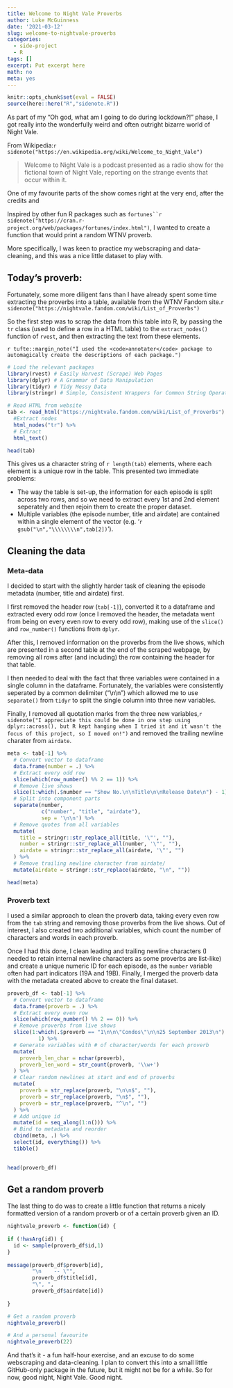 ```yaml
---
title: Welcome to Night Vale Proverbs
author: Luke McGuinness
date: '2021-03-12'
slug: welcome-to-nightvale-proverbs
categories:
  - side-project
  - R
tags: []
excerpt: Put excerpt here
math: no
meta: yes
---
```


```r
knitr::opts_chunk$set(eval = FALSE)
source(here::here("R","sidenote.R"))
```



As part of my "Oh god, what am I going to do during lockdown?!" phase, I got really into the wonderfully weird and often outright bizarre world of Night Vale.

From Wikipedia:`r sidenote("https://en.wikipedia.org/wiki/Welcome_to_Night_Vale")`

> Welcome to Night Vale is a podcast presented as a radio show for the fictional town of Night Vale, reporting on the strange events that occur within it. 

One of my favourite parts of the show comes right at the very end, after the credits and

Inspired by other fun R packages such as `fortunes``r sidenote("https://cran.r-project.org/web/packages/fortunes/index.html")`, I wanted to create a function that would print a random WTNV proverb.

More specifically, I was keen to practice my webscraping and data-cleaning, and this was a nice little dataset to play with.

## Today's proverb:

Fortunately, some more diligent fans than I have already spent some time extracting the proverbs into a table, available from the WTNV Fandom site.`r sidenote("https://nightvale.fandom.com/wiki/List_of_Proverbs")`

So the first step was to scrap the data from this table into R, by passing the `tr` class (used to define a row in a HTML table) to the `extract_nodes()` function of `rvest`, and then extracting the text from these elements.


`r tufte::margin_note("I used the <code>annotater</code> package to automagically create the descriptions of each package.")`
``` r
# Load the relevant packages
library(rvest) # Easily Harvest (Scrape) Web Pages
library(dplyr) # A Grammar of Data Manipulation
library(tidyr) # Tidy Messy Data
library(stringr) # Simple, Consistent Wrappers for Common String Operations

# Read HTML from website
tab <- read_html("https://nightvale.fandom.com/wiki/List_of_Proverbs") %>%
  #Extract nodes
  html_nodes("tr") %>%
  # Extract
  html_text()

head(tab)
```

This gives us a character string of `r length(tab)` elements, where each element is a unique row in the table. This presented two immediate problems:

  * The way the table is set-up, the information for each episode is split across two rows, and so we need to extract every 1st and 2nd element seperately and then rejoin them to create the proper dataset.
  * Multiple variables (the episode number, title and airdate) are contained within a single element of the vector (e.g. '`r gsub("\n","\\\\\\\\n",tab[2])`'). 
  
## Cleaning the data

### Meta-data

I decided to start with the slightly harder task of cleaning the episode metadata (number, title and airdate) first. 

I first removed the header row (`tab[-1]`), converted it to a dataframe and extracted every odd row (once I removed the header, the metadata went from being on every even row to every odd row), making use of the `slice()` and `row_number()` functions from `dplyr`.

After this, I removed information on the proverbs from the live shows, which are presented in a second table at the end of the scraped webpage, by removing all rows after (and including) the row containing the header for that table. 

I then needed to deal with the fact that three variables were contained in a single column in the dataframe. Fortunately, the variables were consistently seperated by a common delimiter ("\\n\\n") which allowed me to use `separate()` from `tidyr` to split the single column into three new variables.

Finally, I removed all quotation marks from the three new variables,`r sidenote("I appreciate this could be done in one step using dplyr::across(), but R kept hanging when I tried it and it wasn't the focus of this project, so I moved on!")` and removed the trailing newline charater from `airdate`.

```r
meta <- tab[-1] %>%
  # Convert vector to dataframe
  data.frame(number = .) %>%
  # Extract every odd row
  slice(which(row_number() %% 2 == 1)) %>%
  # Remove live shows
  slice(1:which(.$number == "Show No.\n\nTitle\n\nRelease Date\n") - 1) %>%
  # Split into component parts
  separate(number,
           c("number", "title", "airdate"),
           sep = '\n\n') %>%
  # Remove quotes from all variables
  mutate(
    title = stringr::str_replace_all(title, '\"', ""),
    number = stringr::str_replace_all(number, '\"', ""),
    airdate = stringr::str_replace_all(airdate, '\"', "")
  ) %>%
  # Remove trailing newline character from airdate/
  mutate(airdate = stringr::str_replace(airdate, "\n", ""))

head(meta)

```

### Proverb text

I used a similar approach to clean the proverb data, taking every even row from the `tab` string and removing those proverbs from the live shows. Out of interest, I also created two additional variables, which count the number of characters and words in each proverb.

Once I had this done, I clean leading and trailing newline characters (I needed to retain internal newline characters as some proverbs are list-like) and create a unique numeric ID for each episode, as the `number` variable often had part indicators (19A and 19B). Finally, I merged the proverb data with the metadata created above to create the final dataset.

```r
proverb_df <- tab[-1] %>%
  # Convert vector to dataframe
  data.frame(proverb = .) %>%
  # Extract every even row
  slice(which(row_number() %% 2 == 0)) %>%
  # Remove proverbs from live shows
  slice(1:which(.$proverb == "1\n\n\"Condos\"\n\n25 September 2013\n") -
          1) %>%
  # Generate variables with # of character/words for each proverb
  mutate(
    proverb_len_char = nchar(proverb),
    proverb_len_word = str_count(proverb, '\\w+')
  ) %>%
  # Clear random newlines at start and end of proverbs
  mutate(
    proverb = str_replace(proverb, "\n\n$", ""),
    proverb = str_replace(proverb, "\n$", ""),
    proverb = str_replace(proverb, "^\n", "")
  ) %>%
  # Add unique id
  mutate(id = seq_along(1:n())) %>%
  # Bind to metadata and reorder
  cbind(meta, .) %>%
  select(id, everything()) %>%
  tibble()
  

head(proverb_df)
```

## Get a random proverb
 
The last thing to do was to create a little function that returns a nicely formatted version of a random proverb or of a certain proverb given an ID.

```r

nightvale_proverb <- function(id) {
  
if (!hasArg(id)) {
  id <- sample(proverb_df$id,1)
}  
  
message(proverb_df$proverb[id],
        "\n    -- \"",
        proverb_df$title[id],
        "\", ",
        proverb_df$airdate[id])
  
}  

# Get a random proverb
nightvale_proverb()

# And a personal favourite
nightvale_proverb(22)

```

And that's it - a fun half-hour exercise, and an excuse to do some webscraping and data-cleaning. I plan to convert this into a small little GitHub-only package in the future, but it might not be for a while. So for now, good night, Night Vale. Good night.